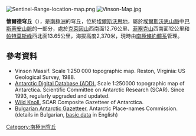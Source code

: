 [[Image:Sentinel-Range-location-map.png|thumb]]
[[Image:Vinson-Map.jpg|thumb]]

{{coord|78|46|04.2|S|86|29|12.8|W|display=title}}

'''懷爾德穹丘'''（{{lang-en|Wild Knoll}}），是[[南極洲|南極洲]]的穹丘，位於[[埃爾斯沃思地|埃爾斯沃思地]]，屬於[[埃爾斯沃思山脈|埃爾斯沃思山脈]]中[[巴斯蒂安山脈|巴斯蒂安山脈]]的一部分，處於[[克萊因山|克萊因山]]西南面12.76公里、[[菲塞克山|菲塞克山]]西南面12公里和[[帕特莫斯峰|帕特莫斯峰]]西北面13.65公里，海拔高度2,370米，現時由[[南極條約體系|南極條約體系]]管理。

==參考資料==
* Vinson Massif.  Scale 1:250 000 topographic map.  Reston, Virginia: US Geological Survey, 1988.
* [http://www.add.scar.org Antarctic Digital Database (ADD).] {{Wayback|url=http://www.add.scar.org/ |date=20170305000653 }} Scale 1:250000 topographic map of Antarctica. Scientific Committee on Antarctic Research (SCAR). Since 1993, regularly upgraded and updated.
* [http://data.aad.gov.au/aadc/gaz/scar/display_name.cfm?gaz_id=137780 Wild Knoll.] {{Wayback|url=http://data.aad.gov.au/aadc/gaz/scar/display_name.cfm?gaz_id=137780 |date=20140203105810 }} SCAR Composite Gazetteer of Antarctica.
* [http://apcbg.org/gazet-bg.doc Bulgarian Antarctic Gazetteer.] {{Wayback|url=http://apcbg.org/gazet-bg.doc |date=20131012104624 }} Antarctic Place-names Commission. (details in Bulgarian, [http://apcbg.org/gazet.htm basic data] {{Wayback|url=http://apcbg.org/gazet.htm |date=20160304071225 }} in English)

{{DEFAULTSORT:Wild Knoll}}
[[Category:南極洲穹丘|Category:南極洲穹丘]]


{{EllsworthLand-geo-stub}}